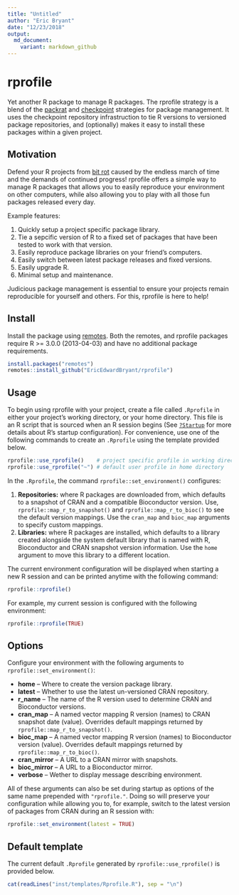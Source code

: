 ```yaml
---
title: "Untitled"
author: "Eric Bryant"
date: "12/23/2018"
output: 
  md_document:
    variant: markdown_github
---
```


# rprofile

Yet another R package to manage R packages.
The rprofile strategy is a blend of the
[packrat](https://rstudio.github.io/packrat) and 
[checkpoint](https://github.com/RevolutionAnalytics/checkpoint)
strategies for package management.
It uses the checkpoint repository infrastruction to tie R versions to versioned
package repositories, and (optionally) makes it easy to install these packages
within a given project.

## Motivation

Defend your R projects from
[bit rot](https://en.wikipedia.org/wiki/Software_rot)
caused by the endless march of time and the demands of continued progress!
rprofile offers a simple way to manage R packages that allows you to easily
reproduce your environment on other computers, while also allowing you to
play with all those fun packages released every day.

Example features:

1. Quickly setup a project specific package library.
2. Tie a sepcific version of R to a fixed set of packages that
   have been tested to work with that version.
3. Easily reproduce package libraries on your friend's computers.
4. Easily switch between latest package releases and fixed versions.
5. Easily upgrade R.
6. Minimal setup and maintenance.

Judicious package management is essential to ensure your projects remain 
reproducible for yourself and others.
For this, rprofile is here to help!

## Install

Install the package using [remotes](https://github.com/r-lib/remotes).
Both the remotes, and rprofile packages require R >= 3.0.0 (2013-04-03) and
have no additional package requirements.

```r
install.packages("remotes")
remotes::install_github("EricEdwardBryant/rprofile")
```

## Usage

To begin using rprofile with your project, create a file called `.Rprofile` 
in either your project's working directory, or your home directory.
This file is an R script that is sourced when an R session begins
(See 
[`?Startup`](https://stat.ethz.ch/R-manual/R-patched/library/base/html/Startup.html) 
for more details about R's startup configuration).
For convenience, use one of the following commands to create an `.Rprofile`
using the template provided below.

```r
rprofile::use_rprofile()    # project specific profile in working directory
rprofile::use_rprofile("~") # default user profile in home directory
```

In the `.Rprofile`, the command `rprofile::set_environment()` configures:

1. **Repositories:** where R packages are downloaded from, which defaults to a
   snapshot of CRAN and a compatible Bioconductor version.
   Use, `rprofile::map_r_to_snapshot()` and `rprofile::map_r_to_bioc()` to see
   the default version mappings.
   Use the `cran_map` and `bioc_map` arguments to specify custom mappings.
2. **Libraries:** where R packages are installed, which defaults to a library
   created alongside the system default library that is named with R,
   Bioconductor and CRAN snapshot version information.
   Use the `home` argument to move this library to a different location.

The current environment configuration will be displayed when starting a new
R session and can be printed anytime with the following command:

```r
rprofile::rprofile()
```

For example, my current session is configured with the following environment:

```r
rprofile::rprofile(TRUE)
```

## Options

Configure your environment with the following arguments to
`rprofile::set_environment()`:

- **home** -- Where to create the version package library.
- **latest** -- Whether to use the latest un-versioned CRAN repository.
- **r_name** -- The name of the R version used to determine CRAN and
  Bioconductor versions.
- **cran_map** -- A named vector mapping R version (names) to CRAN
  snapshot date (value).
  Overrides default mappings returned by `rprofile::map_r_to_snapshot()`.
- **bioc_map** -- A named vector mapping R version (names) to
  Bioconductor version (value).
  Overrides default mappings returned by `rprofile::map_r_to_bioc()`.
- **cran_mirror** -- A URL to a CRAN mirror with snapshots.
- **bioc_mirror** -- A URL to a Bioconductor mirror.
- **verbose** -- Wether to display message describing environment.

All of these arguments can also be set during startup as options of the same
name prepended with `"rprofile."`.
Doing so will preserve your configuration while allowing you to, for example,
switch to the latest version of packages from CRAN during an R session with:

```r
rprofile::set_environment(latest = TRUE)
```

## Default template

The current default `.Rprofile` generated by `rprofile::use_rprofile()` is 
provided below.

```r
cat(readLines("inst/templates/Rprofile.R"), sep = "\n")
```
